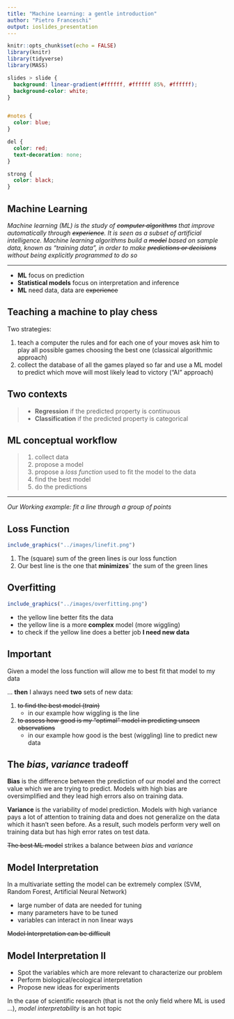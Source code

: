 ```yaml
---
title: "Machine Learning: a gentle introduction"
author: "Pietro Franceschi"
output: ioslides_presentation
---
```


```r
knitr::opts_chunk$set(echo = FALSE)
library(knitr)
library(tidyverse)
library(MASS)
```


```css

slides > slide {
  background: linear-gradient(#ffffff, #ffffff 85%, #ffffff);
  background-color: white;
}


#notes {
  color: blue;
}

del {
  color: red;
  text-decoration: none;
}

strong {
  color: black;
}

```
## Machine Learning

_Machine learning (ML) is the study of ~~computer algorithms~~ that improve automatically through ~~experience~~. It is seen as a subset of artificial intelligence. Machine learning algorithms build a ~~model~~ based on sample data, known as "training data", in order to make ~~predictions or decisions~~ without being explicitly programmed to do so_

<hr>

* **ML** focus on prediction
* **Statistical models** focus on interpretation and inference
* **ML** need data, data are ~~experience~~

## Teaching a machine to play chess

Two strategies:

1. teach a computer the rules and for each one of your moves ask him to play all possible games choosing the best one (classical algorithmic approach)
2. collect the database of all the games played so far and use a ML model to predict which move will most likely lead to victory ("AI" approach)


## Two contexts 

>* **Regression** if the predicted property is continuous
>* **Classification** if the predicted property is categorical

## ML conceptual workflow {.build}

>1. collect data
>2. propose a model
>3. propose a _loss function_ used to fit the model to the data
>4. find the best model
>5. do the predictions

<hr>

_Our Working example: fit a line through a group of points_


## Loss Function {.smaller}

```r
include_graphics("../images/linefit.png")
```
1. The (square) sum of the green lines is our loss function
2. Our best line is the one that **minimizes**˘ the sum of the green lines


## Overfitting {.smaller}

```r
include_graphics("../images/overfitting.png")
```

* the yellow line better fits the data
* the yellow line is a more **complex** model (more wiggling)
* to check if the yellow line does a better job **I need new data**

## Important

Given a model the loss function will allow me to best fit that model to my data

... **then** I always need **two** sets of new data:

1. ~~to find the best model (_train_)~~ 
    - in our example how wiggling is the line
2. ~~to assess how good is my "optimal" model in predicting unseen observations~~ 
    - in our example how good is the best (wiggling) line to predict new data  


## The _bias_, _variance_ tradeoff

**Bias** is the difference between the prediction of our model and the correct value which we are trying to predict. Models with high bias are oversimplified and they lead high errors also on training data.


**Variance** is the variability of model prediction. Models with high variance pays a lot of attention to training data and does not generalize on the data which it hasn’t seen before. As a result, such models perform very well on training data but has high error rates on test data.

~~The best ML model~~ strikes a balance between _bias_ and _variance_



## Model Interpretation

In a multivariate setting the model can be extremely complex (SVM, Random Forest, Artificial Neural Network)

- large number of data are needed for tuning
- many parameters have to be tuned
- variables can interact in non linear ways

~~Model Interpretation can be difficult~~

## Model Interpretation II

- Spot the variables which are more relevant to characterize our problem
- Perform biological/ecological interpretation
- Propose new ideas for experiments

In the case of scientific research (that is not the only field where ML is used ...), _model interpretability_ is an hot topic 





